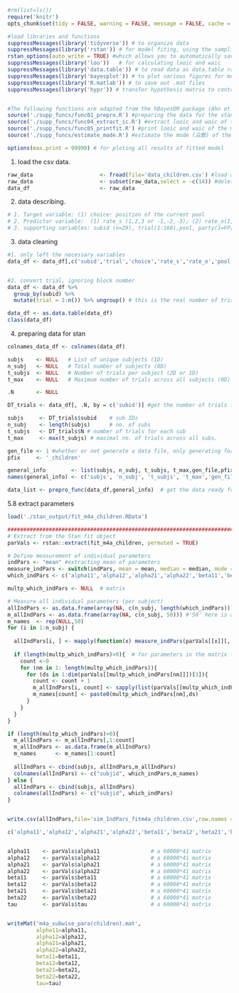 
```{r setup, include=FALSE}
#rm(list=ls())
require('knitr') 
opts_chunk$set(tidy = FALSE, warning = FALSE, message = FALSE, cache = FALSE)

#load libraries and functions
suppressMessages(library('tidyverse')) # to organize data
suppressMessages(library('rstan')) # for model fiting, using the sampling function
rstan_options(auto_write = TRUE) #which allows you to automatically save a bare version of a compiled Stan program to the hard disk so that it does not need to be recompiled (unless you change it): https://github.com/stan-dev/rstan/wiki/RStan-Getting-Started
suppressMessages(library('loo'))   # for calculating looic and waic
suppressMessages(library('data.table')) # to read data as data.table rather than data.frame.
suppressMessages(library('bayesplot')) # to plot various figures for model checking
suppressMessages(library('R.matlab')) # to save out .mat files
suppressMessages(library('hypr')) # transfer hypothesis matrix to contrast matrix.


#The following functions are adapted from the hBayesDM package (Ahn et al., 2017).
source('./supp_funcs/func01_prepro.R') #preparing the data for the stan:                         change for each project
source('./supp_funcs/func04_extract_ic.R') #extract looic and waic of the model:                 no chnage needed
source('./supp_funcs/func05_printfit.R') #print looic and waic of the model and their weights:   no change needed
source('./supp_funcs/estimate_mode.R') #estimate the mode (众数) of the posterior distribution:  no change needed

options(max.print = 99999) # for ploting all results of fitted model
```

1. load the csv data.
```{r}
raw_data                     <- fread(file='data_children.csv') #load as data.table: https://digitaschools.com/read-csv-in-r-importing-data/
raw_data                     <- subset(raw_data,select = -c(14)) #delete a column,diff from delete a col from data.frame
data_df                      <- raw_data
```

2. data describing.
```{r}
# 1. Target variable: (1) choice: position of the current pool
# 2. Predictor variable:  (1) rate_s (1,2,3 or -1,-2,-3); (2) rate_o(1,2,3 or -1,-2,-3)
# 3. supporting variables: subid (n=29), trial(1:160),pool, party(1=FP[self];2=TP[other]),frame(1=pos;2=neg)
```

3. data cleaning
```{r}

#1. only left the necessary variables
data_df <- data_df[,c('subid','trial','choice','rate_s','rate_o','pool','party','frame')]


#2. convert trial, ignoring block number
data_df <- data_df %>%
  group_by(subid) %>%
  mutate(trial = 1:n()) %>% ungroup() # this is the real number of trials for each subject.

data_df <- as.data.table(data_df)
class(data_df)
```

4. preparing data for stan
```{r data loading}

colnames_data_df <- colnames(data_df)

subjs    <- NULL   # List of unique subjects (1D)
n_subj   <- NULL   # Total number of subjects (0D)
t_subjs  <- NULL   # Number of trials per subject (2D or 1D)
t_max    <- NULL   # Maximum number of trials across all subjects (0D)

.N       <- NULL

DT_trials <- data_df[, .N, by = c('subid')] #get the number of trials for each sub, data.table

subjs     <- DT_trials$subid    # sub IDs
n_subj    <- length(subjs)      # no. of subs
t_subjs   <- DT_trials$N # number of trials for each sub
t_max     <- max(t_subjs) # maximal no. of trials across all subs.

gen_file <- 1 #whether or not generate a data file, only generating for main analysis, not for simulation analysis
pfix     <- '_children'

general_info        <- list(subjs, n_subj, t_subjs, t_max,gen_file,pfix)
names(general_info) <- c('subjs', 'n_subj', 't_subjs', 't_max','gen_file','pfix')

data_list <- prepro_func(data_df,general_info)  # get the data ready for stan; MUST check the 'func01_prepro.R' file in the 'supp_funcs' directory!!!!!!!
```
5.8 extract parameters
```{r set up model 5b}

load('./stan_output/fit_m4a_children.RData')

###########################################################################individual paramters#######################################################################
# Extract from the Stan fit object
parVals <- rstan::extract(fit_m4a_children, permuted = TRUE)

# Define measurement of individual parameters
indPars <- "mean" #extracting mean of parameters
measure_indPars <- switch(indPars, mean = mean, median = median, mode = estimate_mode)
which_indPars <- c('alpha11','alpha12','alpha21','alpha22','beta11','beta12','beta21','beta22','tau') #vectors

multp_which_indPars <- NULL  # matrix

# Measure all individual parameters (per subject)
allIndPars <- as.data.frame(array(NA, c(n_subj, length(which_indPars))))
m_allIndPars <- as.data.frame(array(NA, c(n_subj, 50))) #'50' here is an arbitrary value, just to make sure that the number of parameters are below this value.
m_names  <- rep(NULL,50)
for (i in 1:n_subj) {
  
  allIndPars[i, ] <- mapply(function(x) measure_indPars(parVals[[x]][, i]), which_indPars)
  
  if (length(multp_which_indPars)>0){  # for parameters in the matrix form
    count <-0
    for (nm in 1: length(multp_which_indPars)){
      for (ds in 1:dim(parVals[[multp_which_indPars[nm]]])[3]){
        count <- count + 1
        m_allIndPars[i, count] <- sapply(list(parVals[[multp_which_indPars[nm]]][, i,ds]),function(x) measure_indPars(x))
        m_names[count] <- paste0(multp_which_indPars[nm],ds)
      }
    }
  }
}

if (length(multp_which_indPars)>0){
  m_allIndPars <- m_allIndPars[,1:count]
  m_allIndPars <- as.data.frame(m_allIndPars)
  m_names      <- m_names[1:count]
  
  allIndPars <- cbind(subjs, allIndPars,m_allIndPars)
  colnames(allIndPars) <- c("subjid", which_indPars,m_names)
} else {
  allIndPars <- cbind(subjs, allIndPars)
  colnames(allIndPars) <- c("subjid", which_indPars) 
}


write.csv(allIndPars,file='sim_IndPars_fitm4a_children.csv',row.names = FALSE)

c('alpha11','alpha12','alpha21','alpha22','beta11','beta12','beta21','beta22','tau')


alpha11    <- parVals$alpha11                # a 60000*41 matrix
alpha12    <- parVals$alpha12                # a 60000*41 matrix
alpha21    <- parVals$alpha21                # a 60000*41 matrix
alpha22    <- parVals$alpha22                # a 60000*41 matrix
beta11     <- parVals$beta11                 # a 60000*41 matrix
beta12     <- parVals$beta12                 # a 60000*41 matrix
beta21     <- parVals$beta21                 # a 60000*41 matrix
beta22     <- parVals$beta22                 # a 60000*41 matrix
tau        <- parVals$tau                    # a 60000*41 matrix


writeMat('m4a_subwise_para(children).mat',
         alpha11=alpha11,
         alpha12=alpha12,
         alpha21=alpha21,
         alpha22=alpha22,
         beta11=beta11,
         beta12=beta12,
         beta21=beta21,
         beta22=beta22,
         tau=tau)


```
